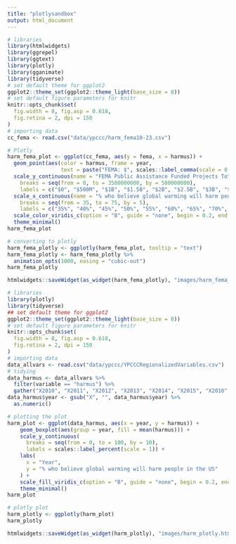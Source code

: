 ```yaml
---
title: "plotlysandbox"
output: html_document
---
```


``` r
# libraries
library(htmlwidgets)
library(ggrepel)
library(ggtext)
library(plotly)
library(gganimate)
library(tidyverse)
# set default theme for ggplot2
ggplot2::theme_set(ggplot2::theme_light(base_size = 8))
# set default figure parameters for knitr
knitr::opts_chunk$set(
  fig.width = 8, fig.asp = 0.618,
  fig.retina = 2, dpi = 150
)
# importing data
cc_fema <- read.csv("data/ypccc/harm_fema10-23.csv")
```
``` r
# Plotly
harm_fema_plot <- ggplot(cc_fema, aes(y = fema, x = harmus)) +
  geom_point(aes(color = harmus, frame = year,
                 text = paste("FEMA: $", scales::label_comma(scale = 0.001)(fema), "<br>Belief in Harm to US: ", harmus, "%<br>State: ", geoname))) +
  scale_y_continuous(name = "FEMA Public Assistance Funded Projects Total per State",
    breaks = seq(from = 0, to = 3500000000, by = 500000000),
    labels = c("$0", "$500M", "$1B", "$1.5B", "$2B", "$2.5B", "$3B", "$3.5B")) +
  scale_x_continuous(name = "% who believe global warming will harm people in the US",
    breaks = seq(from = 35, to = 75, by = 5),
    labels = c("35%", "40%", "45%", "50%", "55%", "60%", "65%", "70%", "75%")) +
  scale_color_viridis_c(option = "B", guide = "none", begin = 0.2, end = 0.9) +
  theme_minimal()
harm_fema_plot
```
``` r
# converting to plotly
harm_fema_plotly <- ggplotly(harm_fema_plot, tooltip = "text")
harm_fema_plotly <- harm_fema_plotly %>%
  animation_opts(1000, easing = "cubic-out")
harm_fema_plotly
```
``` r
htmlwidgets::saveWidget(as_widget(harm_fema_plotly), "images/harm_fema_plotly.html")
```

``` r
# libraries
library(plotly)
library(tidyverse)
## set default theme for ggplot2
ggplot2::theme_set(ggplot2::theme_light(base_size = 8))
# set default figure parameters for knitr
knitr::opts_chunk$set(
  fig.width = 8, fig.asp = 0.618,
  fig.retina = 2, dpi = 150
)
# importing data
data_allvars <- read.csv("data/ypccc/YPCCCRegionalizedVariables.csv")
# tidying
data_harmus <- data_allvars %>%
  filter(variable == "harmus") %>%
  gather("X2010", "X2011", "X2012", "X2013", "X2014", "X2015", "X2016", "X2017", "X2018", "X2019", "X2020", "X2021", "X2022", "X2023", key = "year", value = "harmus")
data_harmus$year <- gsub("X", "", data_harmus$year) %>%
  as.numeric()
```
``` r
# plotting the plot
harm_plot <- ggplot(data_harmus, aes(x = year, y = harmus)) +
    geom_boxplot(aes(group = year, fill = mean(harmus))) +
    scale_y_continuous(
      breaks = seq(from = 0, to = 100, by = 10),
      labels = scales::label_percent(scale = 1)) +
    labs(
      x = "Year",
      y = "% who believe global warming will harm people in the US"
    ) +
    scale_fill_viridis_c(option = "B", guide = "none", begin = 0.2, end = 0.9) +
    theme_minimal()
harm_plot
```
``` r
# plotly plot
harm_plotly <- ggplotly(harm_plot)
harm_plotly
```

``` r
htmlwidgets::saveWidget(as_widget(harm_plotly), "images/harm_plotly.html")
```